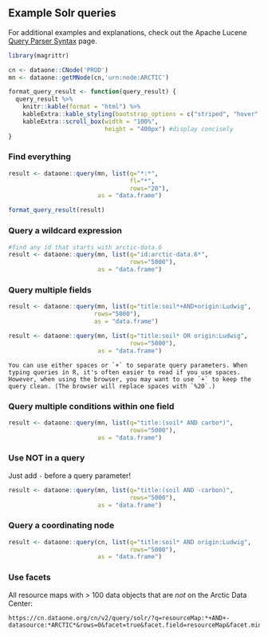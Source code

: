 ## Example Solr queries

For additional examples and explanations, check out the Apache Lucene [Query Parser Syntax](https://lucene.apache.org/core/2_9_4/queryparsersyntax.html) page.

```r
library(magrittr)

cn <- dataone::CNode('PROD')
mn <- dataone::getMNode(cn,'urn:node:ARCTIC')

format_query_result <- function(query_result) {
  query_result %>% 
    knitr::kable(format = "html") %>% 
    kableExtra::kable_styling(bootstrap_options = c("striped", "hover", "condensed")) %>% 
    kableExtra::scroll_box(width = "100%",
                           height = "400px") #display concisely
}
```

### Find everything

```r
result <- dataone::query(mn, list(q="*:*",
                                  fl="*",
                                  rows="20"),
                         as = "data.frame")
```

```r
format_query_result(result)
```


### Query a wildcard expression 

```r
#find any id that starts with arctic-data.6
result <- dataone::query(mn, list(q="id:arctic-data.6*",
                                  rows="5000"),
                         as = "data.frame")
```

### Query multiple fields 

```r
result <- dataone::query(mn, list(q="title:soil*+AND+origin:Ludwig",
                        rows="5000"),
                        as = "data.frame")
```

```r
result <- dataone::query(mn, list(q="title:soil* OR origin:Ludwig",
                                  rows="5000"),
                         as = "data.frame")
```

```block
You can use either spaces or `+` to separate query parameters. When typing queries in R, it's often easier to read if you use spaces. However, when using the browser, you may want to use `+` to keep the query clean. (The browser will replace spaces with `%20`.)
```

### Query multiple conditions within one field

```r
result <- dataone::query(mn, list(q="title:(soil* AND carbo*)",
                                  rows="5000"),
                         as = "data.frame") 
```

### Use NOT in a query

Just add `-` before a query parameter!

```r
result <- dataone::query(mn, list(q="title:(soil AND -carbon)",
                                  rows="5000"),
                         as = "data.frame")
```

### Query a coordinating node

```r
result <- dataone::query(cn, list(q="title:soil* AND origin:Ludwig",
                                  rows="5000"),
                         as = "data.frame")
```

### Use facets

All resource maps with > 100 data objects that are _not_ on the Arctic Data Center:

```
https://cn.dataone.org/cn/v2/query/solr/?q=resourceMap:*+AND+-datasource:*ARCTIC*&rows=0&facet=true&facet.field=resourceMap&facet.mincount=100
```

